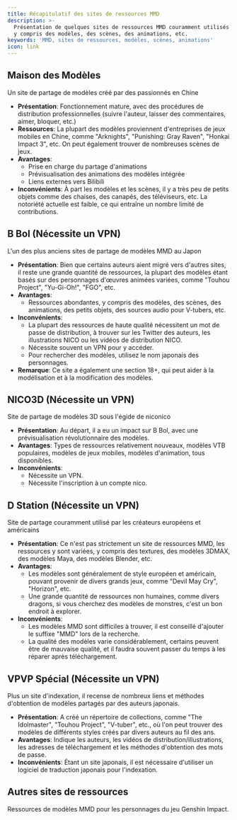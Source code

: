 ```yaml
---
title: Récapitulatif des sites de ressources MMD
description: >-
  Présentation de quelques sites de ressources MMD couramment utilisés en ligne,
  y compris des modèles, des scènes, des animations, etc.
keywords: 'MMD, sites de ressources, modèles, scènes, animations'
icon: link
---
```


## Maison des Modèles

<Card title="Maison des Modèles" icon="house" href="https://www.aplaybox.com/">
  Un site de partage de modèles créé par des passionnés en Chine
</Card>

- **Présentation**: Fonctionnement mature, avec des procédures de distribution professionnelles (suivre l'auteur, laisser des commentaires, aimer, bloquer, etc.)
- **Ressources**: La plupart des modèles proviennent d'entreprises de jeux mobiles en Chine, comme "Arknights", "Punishing: Gray Raven", "Honkai Impact 3", etc. On peut également trouver de nombreuses scènes de jeux.
- **Avantages**:
  - Prise en charge du partage d'animations
  - Prévisualisation des animations des modèles intégrée
  - Liens externes vers Bilibili
- **Inconvénients**: À part les modèles et les scènes, il y a très peu de petits objets comme des chaises, des canapés, des téléviseurs, etc. La notoriété actuelle est faible, ce qui entraîne un nombre limité de contributions.

## B Bol (Nécessite un VPN)

<Card title="B Bol" icon="bowl-food" href="https://bowlroll.net/file/index">
  L'un des plus anciens sites de partage de modèles MMD au Japon
</Card>

- **Présentation**: Bien que certains auteurs aient migré vers d'autres sites, il reste une grande quantité de ressources, la plupart des modèles étant basés sur des personnages d'œuvres animées variées, comme "Touhou Project", "Yu-Gi-Oh!", "FGO", etc.
- **Avantages**:
  - Ressources abondantes, y compris des modèles, des scènes, des animations, des petits objets, des sources audio pour V-tubers, etc.
- **Inconvénients**:
  - La plupart des ressources de haute qualité nécessitent un mot de passe de distribution, à trouver sur les Twitter des auteurs, les illustrations NICO ou les vidéos de distribution NICO.
  - Nécessite souvent un VPN pour y accéder.
  - Pour rechercher des modèles, utilisez le nom japonais des personnages.
- **Remarque**: Ce site a également une section 18+, qui peut aider à la modélisation et à la modification des modèles.

## NICO3D (Nécessite un VPN)

<Card title="NICO3D" icon="n" href="https://3d.nicovideo.jp/?header">
  Site de partage de modèles 3D sous l'égide de niconico
</Card>

- **Présentation**: Au départ, il a eu un impact sur B Bol, avec une prévisualisation révolutionnaire des modèles.
- **Avantages**: Types de ressources relativement nouveaux, modèles VTB populaires, modèles de jeux mobiles, modèles d'animation, tous disponibles.
- **Inconvénients**:
  - Nécessite un VPN.
  - Nécessite l'inscription à un compte nico.

## D Station (Nécessite un VPN)

<Card title="DeviantArt" icon="d" href="https://www.deviantart.com/">
  Site de partage couramment utilisé par les créateurs européens et américains
</Card>

- **Présentation**: Ce n'est pas strictement un site de ressources MMD, les ressources y sont variées, y compris des textures, des modèles 3DMAX, des modèles Maya, des modèles Blender, etc.
- **Avantages**:
  - Les modèles sont généralement de style européen et américain, pouvant provenir de divers grands jeux, comme "Devil May Cry", "Horizon", etc.
  - Une grande quantité de ressources non humaines, comme divers dragons, si vous cherchez des modèles de monstres, c'est un bon endroit à explorer.
- **Inconvénients**:
  - Les modèles MMD sont difficiles à trouver, il est conseillé d'ajouter le suffixe "MMD" lors de la recherche.
  - La qualité des modèles varie considérablement, certains peuvent être de mauvaise qualité, et il faudra souvent passer du temps à les réparer après téléchargement.

## VPVP Spécial (Nécessite un VPN)

<Card title="VPVP Wiki" icon="v" href="https://w.atwiki.jp/vpvpwiki/pages/13.html">
  Plus un site d'indexation, il recense de nombreux liens et méthodes d'obtention de modèles partagés par des auteurs japonais.
</Card>

- **Présentation**: A créé un répertoire de collections, comme "The Idolmaster", "Touhou Project", "V-tuber", etc., où l'on peut trouver des modèles de différents styles créés par divers auteurs au fil des ans.
- **Avantages**: Indique les auteurs, les vidéos de distribution/illustrations, les adresses de téléchargement et les méthodes d'obtention des mots de passe.
- **Inconvénients**: Étant un site japonais, il est nécessaire d'utiliser un logiciel de traduction japonais pour l'indexation.

## Autres sites de ressources

<Card title="Modèles Genshin" icon="gamepad" href="https://www.hoyolab.com/article/118389">
  Ressources de modèles MMD pour les personnages du jeu Genshin Impact.
</Card>


